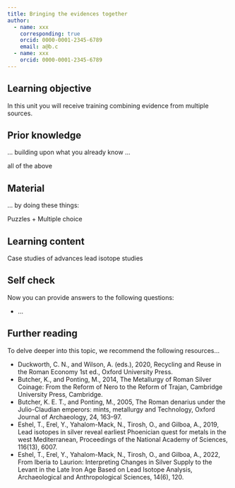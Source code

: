 ```yaml
---
title: Bringing the evidences together
author: 
  - name: xxx
    corresponding: true
    orcid: 0000-0001-2345-6789
    email: a@b.c
  - name: xxx
    orcid: 0000-0001-2345-6789
---
```


## Learning objective
In this unit you will receive training combining evidence from multiple sources.

## Prior knowledge
... building upon what you already know ... 

all of the above

## Material
... by doing these things: 

Puzzles + Multiple choice

## Learning content
Case studies of advances lead isotope studies

## Self check
Now you can provide answers to the following questions: 

* ... 

## Further reading
To delve deeper into this topic, we recommend the following resources... 

* Duckworth, C. N., and Wilson, A. (eds.), 2020, Recycling and Reuse in the Roman Economy 1st ed., Oxford University Press.
* Butcher, K., and Ponting, M., 2014, The Metallurgy of Roman Silver Coinage: From the Reform of Nero to the Reform of Trajan, Cambridge University Press, Cambridge.
* Butcher, K. E. T., and Ponting, M., 2005, The Roman denarius under the Julio-Claudian emperors: mints, metallurgy and Technology, Oxford Journal of Archaeology, 24, 163–97.
* Eshel, T., Erel, Y., Yahalom-Mack, N., Tirosh, O., and Gilboa, A., 2019, Lead isotopes in silver reveal earliest Phoenician quest for metals in the west Mediterranean, Proceedings of the National Academy of Sciences, 116(13), 6007.
* Eshel, T., Erel, Y., Yahalom-Mack, N., Tirosh, O., and Gilboa, A., 2022, From Iberia to Laurion: Interpreting Changes in Silver Supply to the Levant in the Late Iron Age Based on Lead Isotope Analysis, Archaeological and Anthropological Sciences, 14(6), 120.

